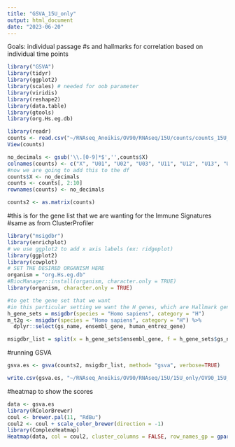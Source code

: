 ```yaml
---
title: "GSVA_15U_only"
output: html_document
date: "2023-06-20"
---
```


Goals: individual passage #s and hallmarks for correlation based on individual time points 

```r
library("GSVA")
library(tidyr)
library(ggplot2)
library(scales) # needed for oob parameter
library(viridis)
library(reshape2)
library(data.table)
library(gtools)
library(org.Hs.eg.db)
```

```r
library(readr)
counts <- read.csv("~/RNAseq_Anoikis/OV90/RNAseq/15U/counts/counts_15U_only.csv")
View(counts)
```

```r
no_decimals <- gsub('\\.[0-9]*$','',counts$X)
colnames(counts) <- c("X", "U01", "U02", "U03", "U11", "U12", "U13", "U111", "U112", "U113")
#now we are going to add this to the df 
counts$X <- no_decimals
counts <- counts[, 2:10]
rownames(counts) <- no_decimals
```

```r
counts2 <- as.matrix(counts)
```


#this is for the gene list that we are wanting for the Immune Signatures 
#same as from ClusterProfiler
```r
library("msigdbr")
library(enrichplot)
# we use ggplot2 to add x axis labels (ex: ridgeplot)
library(ggplot2)
library(cowplot)
# SET THE DESIRED ORGANISM HERE
organism = "org.Hs.eg.db"
#BiocManager::install(organism, character.only = TRUE)
library(organism, character.only = TRUE)
```

```r
#to get the gene set that we want
#in this particular setting we want the H genes, which are Hallmark genes 
h_gene_sets = msigdbr(species = "Homo sapiens", category = "H")
m_t2g <- msigdbr(species = "Homo sapiens", category = "H") %>% 
  dplyr::select(gs_name, ensembl_gene, human_entrez_gene)
```

```r
msigdbr_list = split(x = h_gene_sets$ensembl_gene, f = h_gene_sets$gs_name)
```

#running GSVA
```r
gsva.es <- gsva(counts2, msigdbr_list, method= "gsva", verbose=TRUE)
```

```r
write.csv(gsva.es, "~/RNAseq_Anoikis/OV90/RNAseq/15U/15U_only/OV90_15U_only_Hallmarks_res_gsva.csv")
```

#heatmap to show the scores 

```r
data <- gsva.es
library(RColorBrewer)
coul <- brewer.pal(11, "RdBu")
coul2 <- coul + scale_color_brewer(direction = -1)
library(ComplexHeatmap)
Heatmap(data, col = coul2, cluster_columns = FALSE, row_names_gp = gpar(fontsize = 4), )
```

